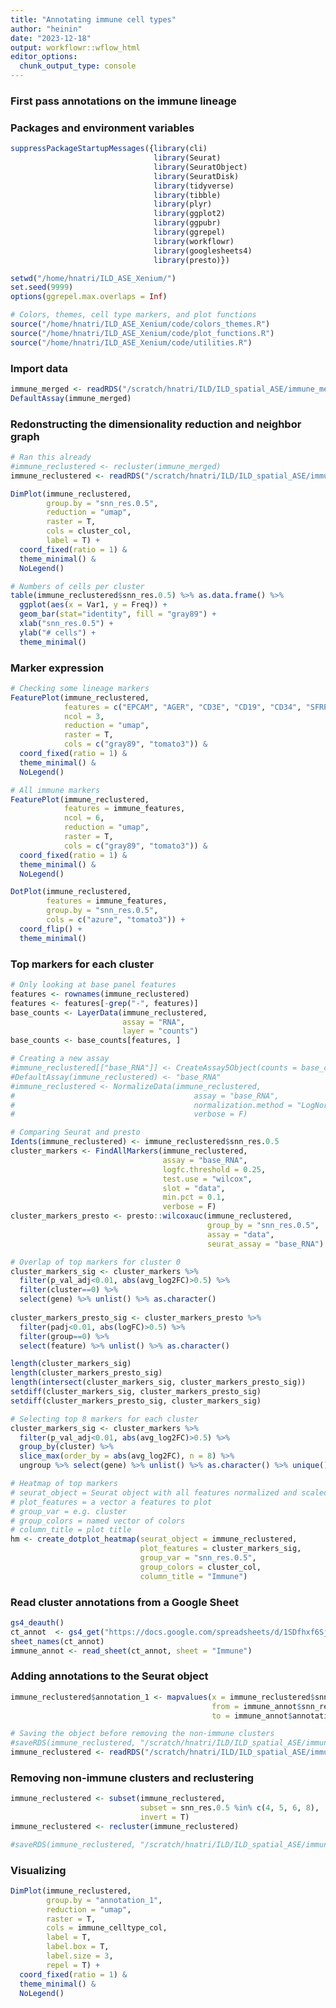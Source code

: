 ```yaml
---
title: "Annotating immune cell types"
author: "heinin"
date: "2023-12-18"
output: workflowr::wflow_html
editor_options:
  chunk_output_type: console
---
```


### First pass annotations on the immune lineage

### Packages and environment variables

```r

suppressPackageStartupMessages({library(cli)
                                library(Seurat)
                                library(SeuratObject)
                                library(SeuratDisk)
                                library(tidyverse)
                                library(tibble)
                                library(plyr)
                                library(ggplot2)
                                library(ggpubr)
                                library(ggrepel)
                                library(workflowr)
                                library(googlesheets4)
                                library(presto)})

setwd("/home/hnatri/ILD_ASE_Xenium/")
set.seed(9999)
options(ggrepel.max.overlaps = Inf)

# Colors, themes, cell type markers, and plot functions
source("/home/hnatri/ILD_ASE_Xenium/code/colors_themes.R")
source("/home/hnatri/ILD_ASE_Xenium/code/plot_functions.R")
source("/home/hnatri/ILD_ASE_Xenium/code/utilities.R")

```

### Import data

```r

immune_merged <- readRDS("/scratch/hnatri/ILD/ILD_spatial_ASE/immune_merged.rds")
DefaultAssay(immune_merged)

```

### Redonstructing the dimensionality reduction and neighbor graph

```r

# Ran this already
#immune_reclustered <- recluster(immune_merged)
immune_reclustered <- readRDS("/scratch/hnatri/ILD/ILD_spatial_ASE/immune_reclustered_annotated_orig.rds")

DimPlot(immune_reclustered,
        group.by = "snn_res.0.5",
        reduction = "umap",
        raster = T,
        cols = cluster_col,
        label = T) +
  coord_fixed(ratio = 1) &
  theme_minimal() &
  NoLegend()

# Numbers of cells per cluster
table(immune_reclustered$snn_res.0.5) %>% as.data.frame() %>%
  ggplot(aes(x = Var1, y = Freq)) +
  geom_bar(stat="identity", fill = "gray89") +
  xlab("snn_res.0.5") +
  ylab("# cells") +
  theme_minimal()

```

### Marker expression

```r

# Checking some lineage markers
FeaturePlot(immune_reclustered,
            features = c("EPCAM", "AGER", "CD3E", "CD19", "CD34", "SFRP2"),
            ncol = 3,
            reduction = "umap",
            raster = T,
            cols = c("gray89", "tomato3")) &
  coord_fixed(ratio = 1) &
  theme_minimal() &
  NoLegend()

```

```r
# All immune markers
FeaturePlot(immune_reclustered,
            features = immune_features,
            ncol = 6,
            reduction = "umap",
            raster = T,
            cols = c("gray89", "tomato3")) &
  coord_fixed(ratio = 1) &
  theme_minimal() &
  NoLegend()
```

```r
DotPlot(immune_reclustered,
        features = immune_features,
        group.by = "snn_res.0.5",
        cols = c("azure", "tomato3")) +
  coord_flip() +
  theme_minimal()
```

### Top markers for each cluster

```r
# Only looking at base panel features
features <- rownames(immune_reclustered)
features <- features[-grep("-", features)]
base_counts <- LayerData(immune_reclustered,
                         assay = "RNA",
                         layer = "counts")
base_counts <- base_counts[features, ]

# Creating a new assay
#immune_reclustered[["base_RNA"]] <- CreateAssay5Object(counts = base_counts)
#DefaultAssay(immune_reclustered) <- "base_RNA"
#immune_reclustered <- NormalizeData(immune_reclustered,
#                                        assay = "base_RNA",
#                                        normalization.method = "LogNormalize",
#                                        verbose = F)

# Comparing Seurat and presto
Idents(immune_reclustered) <- immune_reclustered$snn_res.0.5
cluster_markers <- FindAllMarkers(immune_reclustered,
                                  assay = "base_RNA",
                                  logfc.threshold = 0.25,
                                  test.use = "wilcox",
                                  slot = "data",
                                  min.pct = 0.1,
                                  verbose = F)
cluster_markers_presto <- presto::wilcoxauc(immune_reclustered,
                                            group_by = "snn_res.0.5",
                                            assay = "data",
                                            seurat_assay = "base_RNA")

# Overlap of top markers for cluster 0
cluster_markers_sig <- cluster_markers %>%
  filter(p_val_adj<0.01, abs(avg_log2FC)>0.5) %>%
  filter(cluster==0) %>%
  select(gene) %>% unlist() %>% as.character()
  
cluster_markers_presto_sig <- cluster_markers_presto %>%
  filter(padj<0.01, abs(logFC)>0.5) %>%
  filter(group==0) %>%
  select(feature) %>% unlist() %>% as.character()

length(cluster_markers_sig)
length(cluster_markers_presto_sig)
length(intersect(cluster_markers_sig, cluster_markers_presto_sig))
setdiff(cluster_markers_sig, cluster_markers_presto_sig)
setdiff(cluster_markers_presto_sig, cluster_markers_sig)

# Selecting top 8 markers for each cluster
cluster_markers_sig <- cluster_markers %>%
  filter(p_val_adj<0.01, abs(avg_log2FC)>0.5) %>%
  group_by(cluster) %>%
  slice_max(order_by = abs(avg_log2FC), n = 8) %>%
  ungroup %>% select(gene) %>% unlist() %>% as.character() %>% unique()

```

```r
# Heatmap of top markers
# seurat_object = Seurat object with all features normalized and scaled
# plot_features = a vector a features to plot
# group_var = e.g. cluster
# group_colors = named vector of colors
# column_title = plot title
hm <- create_dotplot_heatmap(seurat_object = immune_reclustered,
                             plot_features = cluster_markers_sig,
                             group_var = "snn_res.0.5",
                             group_colors = cluster_col,
                             column_title = "Immune")

```

### Read cluster annotations from a Google Sheet

```r

gs4_deauth()
ct_annot  <- gs4_get("https://docs.google.com/spreadsheets/d/1SDfhxf6SjllxXEtNPf32ZKTEqHC9QJW3BpRYZFhpqFE/edit?usp=sharing")
sheet_names(ct_annot)
immune_annot <- read_sheet(ct_annot, sheet = "Immune")

```

### Adding annotations to the Seurat object

```r

immune_reclustered$annotation_1 <- mapvalues(x = immune_reclustered$snn_res.0.5,
                                             from = immune_annot$snn_res.0.5,
                                             to = immune_annot$annotation_1)

# Saving the object before removing the non-immune clusters
#saveRDS(immune_reclustered, "/scratch/hnatri/ILD/ILD_spatial_ASE/immune_reclustered_annotated_orig.rds")
immune_reclustered <- readRDS("/scratch/hnatri/ILD/ILD_spatial_ASE/immune_reclustered_annotated_orig.rds")

```

### Removing non-immune clusters and reclustering

```r

immune_reclustered <- subset(immune_reclustered,
                             subset = snn_res.0.5 %in% c(4, 5, 6, 8),
                             invert = T)
immune_reclustered <- recluster(immune_reclustered)

#saveRDS(immune_reclustered, "/scratch/hnatri/ILD/ILD_spatial_ASE/immune_reclustered_annotated.rds")

```

### Visualizing

```r

DimPlot(immune_reclustered,
        group.by = "annotation_1",
        reduction = "umap",
        raster = T,
        cols = immune_celltype_col,
        label = T,
        label.box = T,
        label.size = 3,
        repel = T) +
  coord_fixed(ratio = 1) &
  theme_minimal() &
  NoLegend()

```

